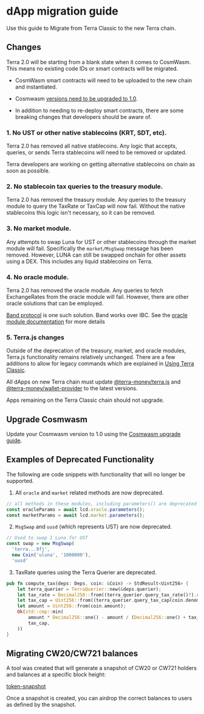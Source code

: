 
# dApp migration guide

Use this guide to Migrate from Terra Classic to the new Terra chain. 

## Changes

Terra 2.0 will be starting from a blank state when it comes to CosmWasm. This means no existing code IDs or smart contracts will be migrated.

- CosmWasm smart contracts will need to be uploaded to the new chain and instantiated.

- Cosmwasm [versions need to be upgraded to 1.0](#upgrade-cosmwasm).

- In addition to needing to re-deploy smart contracts, there are some breaking changes that developers should be aware of.

### 1. No UST or other native stablecoins (KRT, SDT, etc).

Terra 2.0 has removed all native stablecoins. Any logic that accepts, queries, or sends Terra stablecoins will need to be removed or updated.

Terra developers are working on getting alternative stablecoins on chain as soon as possible.

### 2. No stablecoin tax queries to the treasury module.

Terra 2.0 has removed the treasury module. Any queries to the treasury module to query the TaxRate or TaxCap will now fail. Without the native stablecoins this logic isn't necessary, so it can be removed.

### 3. No market module.

Any attempts to swap Luna for UST or other stablecoins through the market module will fail. Specifically the `market/MsgSwap` message has been removed. However, LUNA can still be swapped onchain for other assets using a DEX. This includes any liquid stablecoins on Terra.

### 4. No oracle module.

Terra 2.0 has removed the oracle module. Any queries to fetch ExchangeRates from the oracle module will fail. However, there are other oracle solutions that can be employed.

[Band protocol](https://docs.bandchain.org/introduction/overview.html) is one such solution. Band works over IBC. See the [oracle module documentation](https://docs.bandchain.org/client-library/protocol-buffers/oracle-module.html) for more details

### 5. Terra.js changes

Outside of the deprecation of the treasury, market, and oracle modules, Terra.js functionality remains relatively unchanged. There are a few additions to allow for legacy commands which are explained in [Using Terra Classic](../develop/terra-js/terra-classic.mdx). 

<Admonition type="danger" icon="🔥" title="Update Terra.js and Wallet Provider">

All dApps on new Terra chain must update [@terra-money/terra.js](https://www.npmjs.com/package/@terra-money/terra.js) and [@terra-money/wallet-provider](https://www.npmjs.com/package/@terra-money/wallet-provider) to the latest versions. 

Apps remaining on the Terra Classic chain should not upgrade. 

</Admonition>

## Upgrade Cosmwasm

Update your Cosmwasm version to 1.0 using the [Cosmwasm upgrade guide](../develop/guides/smart-contracts/upgrade-cosmwasm.mdx).

## Examples of Deprecated Functionality

The following are code snippets with functionality that will no longer be supported.

1. All `oracle` and `market` related methods are now deprecated.

```ts
// all methods in these modules, including parameters() are deprecated
const oracleParams = await lcd.oracle.parameters();
const marketParams = await lcd.market.parameters();
```

2. `MsgSwap` and `uusd` (which represents UST) are now deprecated.

```ts
// Used to swap 1 Luna for UST
const swap = new MsgSwap(
  'terra...9fj',
  new Coin('uluna', '1000000'),
  'uusd'
```

3. TaxRate queries using the Terra Querier are deprecated.

```rust
pub fn compute_tax(deps: Deps, coin: &Coin) -> StdResult<Uint256> {
    let terra_querier = TerraQuerier::new(&deps.querier);
    let tax_rate = Decimal256::from((terra_querier.query_tax_rate()?).rate);
    let tax_cap = Uint256::from((terra_querier.query_tax_cap(coin.denom.to_string())?).cap);
    let amount = Uint256::from(coin.amount);
    Ok(std::cmp::min(
        amount * Decimal256::one() - amount / (Decimal256::one() + tax_rate),
        tax_cap,
    ))
}

```

## Migrating CW20/CW721 balances

A tool was created that will generate a snapshot of CW20 or CW721 holders and balances at a specific block height:

[token-snapshot](https://github.com/emidev98/token-snapshot)

Once a snapshot is created, you can airdrop the correct balances to users as defined by the snapshot.


